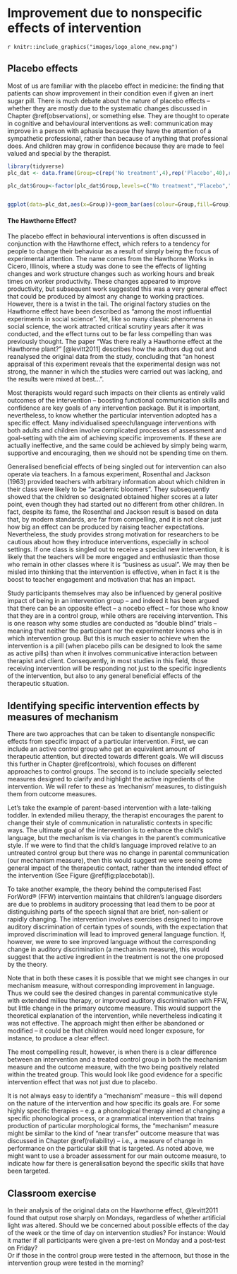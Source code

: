 # Improvement due to nonspecific effects of intervention {#nonspecific}
  
`r knitr::include_graphics("images/logo_alone_new.png")`

## Placebo effects 

Most of us are familiar with the placebo effect in medicine: the finding that patients can show improvement in their condition even if given an inert sugar pill. There is much debate about the nature of placebo effects – whether they are mostly due to the systematic changes discussed in  Chapter \@ref(observations), or something else. They are thought to operate in cognitive and behavioural interventions as well: communication may improve in a person with aphasia because they have the attention of a sympathetic professional, rather than because of anything that professional does. And children may grow in confidence because they are made to feel valued and special by the therapist. 


```r

library(tidyverse)
plc_dat <- data.frame(Group=c(rep('No treatment',4),rep('Placebo',40),rep('Intervention',70)))

plc_dat$Group<-factor(plc_dat$Group,levels=c("No treatment","Placebo","Intervention"))


ggplot(data=plc_dat,aes(x=Group))+geom_bar(aes(colour=Group,fill=Group))+theme_bw()+ylab('Outcome') + annotate('text',x=0.9,y=20,label='Placebo Effect',angle = 90) + geom_segment(aes(x=1, xend=1, y=40, yend=5), size = 0.75, arrow = arrow(length = unit(0.25, "cm")))+ geom_segment(aes(x=1, xend=1, y=5, yend=40), size = 0.75, arrow = arrow(length = unit(0.25, "cm")))+ annotate('text',x=1.9,y=55,label='Treatment Effect',angle = 90) + geom_segment(aes(x=2, xend=2, y=70, yend=40), size = 0.75, arrow = arrow(length = unit(0.25, "cm")))+ geom_segment(aes(x=2, xend=2, y=40, yend=70), size = 0.75, arrow = arrow(length = unit(0.25, "cm")))+ annotate('text',x=0.6,y=17,label='Hawthorne Effect',angle = 90) + geom_segment(aes(x=0.6, xend=0.6, y=-2, yend=0), size = 0.75, arrow = arrow(length = unit(0.25, "cm")))+ geom_segment(aes(x=0.6, xend=0.6, y=6, yend=4), size = 0.75, arrow = arrow(length = unit(0.25, "cm")))+ theme(text = element_text(size = 14))    
```

#### The Hawthorne Effect? {-}
<p id="custom">The placebo effect in behavioural interventions is often discussed in conjunction with the Hawthorne effect, which refers to a tendency for people to change their behaviour as a result of simply being the focus of experimental attention.  The name comes from the Hawthorne Works in Cicero, Illinois, where a study was done to see the effects of lighting changes and work structure changes such as working hours and break times on worker productivity. These changes appeared to improve productivity, but subsequent work suggested this was a very general effect that could be produced by almost any change to working practices. However, there is a twist in the tail. The original factory studies on the Hawthorne effect have been described as "among the most influential experiments in social science". Yet, like so many classic phenomena in social science, the work attracted critical scrutiny years after it was conducted, and the effect turns out to be far less compelling than was previously thought. The paper "Was there really a Hawthorne effect at the Hawthorne plant?" [@levitt2011] describes how the authors dug out and reanalysed the original data from the study, concluding that "an honest appraisal of this experiment reveals that the experimental design was not strong, the manner in which the studies were carried out was lacking, and the results were mixed at best...".  </p>


Most therapists would regard such impacts on their clients as entirely valid outcomes of the intervention – boosting functional communication skills and confidence are key goals of any intervention package. But it is important, nevertheless, to know whether the particular intervention adopted has a specific effect. Many individualised speech/language interventions with both adults and children involve complicated processes of assessment and goal-setting with the aim of achieving specific improvements. If these are actually ineffective, and the same could be achieved by simply being warm, supportive and encouraging, then we should not be spending time on them. 

Generalised beneficial effects of being singled out for intervention can also operate via teachers. In a famous experiment, Rosenthal and Jackson (1963) provided teachers with arbitrary information about which children in their class were likely to be "academic bloomers". They subsequently showed that the children so designated obtained higher scores at a later point, even though they had started out no different from other children. In fact, despite its fame, the Rosenthal and Jackson result is based on data that, by modern standards, are far from compelling, and it is not clear just how big an effect can be produced by raising teacher expectations. Nevertheless, the study provides strong motivation for researchers to be cautious about how they introduce interventions, especially in school settings. If one class is singled out to receive a special new intervention, it is likely that the teachers will be more engaged and enthusiastic than those who remain in other classes where it is "business as usual". We may then be misled into thinking that the intervention is effective, when in fact it is the boost to teacher engagement and motivation that has an impact.

Study participants themselves may also be influenced by general positive impact of being in an intervention group – and indeed it has been argued that there can be an opposite effect – a nocebo effect – for those who know that they are in a control group, while others are receiving intervention. This is one reason why some studies are conducted as "double blind" trials – meaning that neither the participant nor the experimenter knows who is in which intervention group. But this is much easier to achieve when the intervention is a pill (when placebo pills can be designed to look the same as active pills) than when it involves communicative interaction between therapist and client. Consequently, in most studies in this field, those receiving intervention will be responding not just to the specific ingredients of the intervention, but also to any general beneficial effects of the therapeutic situation.

## Identifying specific intervention effects by measures of mechanism

There are two approaches that can be taken to disentangle nonspecific effects from specific impact of a particular intervention. First, we can include an active control group who get an equivalent amount of therapeutic attention, but directed towards different goals.  We will discuss this further in Chapter \@ref(controls), which focuses on different approaches to control groups. The second is to include specially selected measures designed to clarify and highlight the active ingredients of the intervention. We will refer to these as 'mechanism' measures, to distinguish them from outcome measures.

Let's take the example of parent-based intervention with a late-talking toddler. In extended milieu therapy, the therapist encourages the parent to change their style of communication in naturalistic contexts in specific ways. The ultimate goal of the intervention is to enhance the child's language, but the mechanism is via changes in the parent's communicative style. If we were to find that the child's language improved relative to an untreated control group but there was no change in parental communication (our mechanism measure), then this would suggest we were seeing some general impact of the therapeutic contact, rather than the intended effect of the intervention (See Figure \@ref(fig:placebotab)).  

To take another example, the theory behind the computerised Fast ForWord® (FFW) intervention maintains that children's language disorders are due to problems in auditory processing that lead them to be poor at distinguishing parts of the speech signal that are brief, non-salient or rapidly changing. The intervention involves exercises designed to improve auditory discrimination of certain types of sounds, with the expectation that improved discrimination will lead to improved general language function. If, however, we were to see improved language without the corresponding change in auditory discrimination (a mechanism measure), this would suggest that the active ingredient in the treatment is not the one proposed by the theory.

Note that in both these cases it is possible that we might see changes in our mechanism measure, without corresponding improvement in language. Thus we could see the desired changes in parental communicative style with extended milieu therapy, or improved auditory discrimination with FFW, but little change in the primary outcome measure. This would support the theoretical explanation of the intervention, while nevertheless indicating it was not effective. The approach might then either be abandoned or modified – it could be that children would need longer exposure, for instance, to produce a clear effect. 

The most compelling result, however, is when there is a clear difference between an intervention and a treated control group in both the mechanism measure and the outcome measure, with the two being positively related within the treated group. This would look like good evidence for a specific intervention effect that was not just due to placebo.

It is not always easy to identify a "mechanism" measure – this will depend on the nature of the intervention and how specific its goals are. For some highly specific therapies – e.g. a phonological therapy aimed at changing a specific phonological process, or a grammatical intervention that trains production of particular morphological forms, the "mechanism" measure might be similar to the kind of "near transfer" outcome measure that was discussed in Chapter \@ref(reliability) – i.e., a measure of change in performance on the particular skill that is targeted. As noted above, we might want to use a broader assessment for our main outcome measure, to indicate how far there is generalisation beyond the specific skills that have been targeted.

## Classroom exercise

In their analysis of the original data on the Hawthorne effect, @levitt2011 found that output rose sharply on Mondays, regardless of whether artificial light was altered. Should we be concerned about possible effects of the day of the week or the time of day on intervention studies?  For instance:
Would it matter if all participants were given a pre-test on Monday and a post-test on Friday?  
Or if those in the control group were tested in the afternoon, but those in the intervention group were tested in the morning?  

<!---another exercise on mechanism?-->



